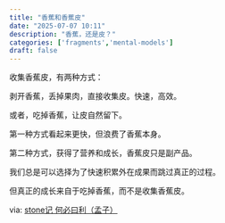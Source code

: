 ```yaml
---
title: "香蕉和香蕉皮"
date: "2025-07-07 10:11"
description: "香蕉，还是皮？"
categories: ['fragments','mental-models']
draft: false
---
```

收集香蕉皮，有两种方式：

剥开香蕉，丢掉果肉，直接收集皮。快速，高效。

或者，吃掉香蕉，让皮自然留下。

第一种方式看起来更快，但浪费了香蕉本身。

第二种方式，获得了营养和成长，香蕉皮只是副产品。

我们总是可以选择为了快速积累外在成果而跳过真正的过程。

但真正的成长来自于吃掉香蕉，而不是收集香蕉皮。

via: [stone记 何必曰利（孟子）](https://www.youtube.com/watch?v=OQVzPBmzG0w)

